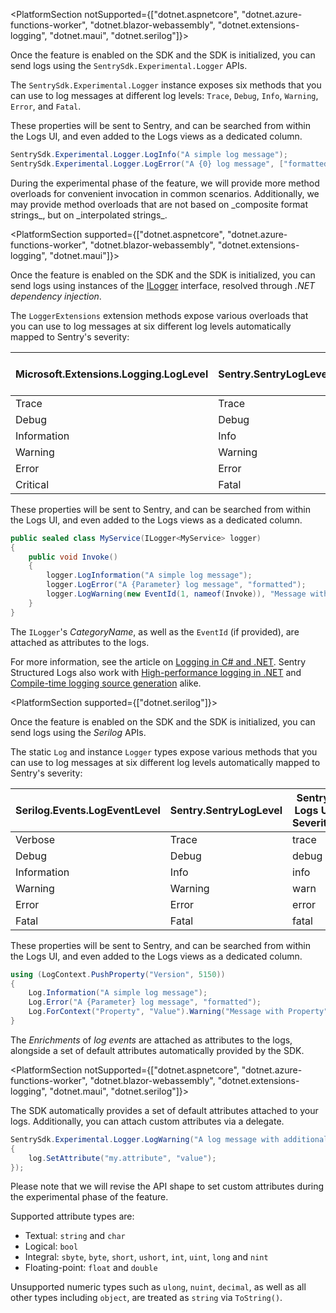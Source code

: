 <PlatformSection notSupported={["dotnet.aspnetcore", "dotnet.azure-functions-worker", "dotnet.blazor-webassembly", "dotnet.extensions-logging", "dotnet.maui", "dotnet.serilog"]}>

Once the feature is enabled on the SDK and the SDK is initialized, you can send logs using the `SentrySdk.Experimental.Logger` APIs.

The `SentrySdk.Experimental.Logger` instance exposes six methods that you can use to log messages at different log levels: `Trace`, `Debug`, `Info`, `Warning`, `Error`, and `Fatal`.

These properties will be sent to Sentry, and can be searched from within the Logs UI, and even added to the Logs views as a dedicated column.

```csharp
SentrySdk.Experimental.Logger.LogInfo("A simple log message");
SentrySdk.Experimental.Logger.LogError("A {0} log message", ["formatted"]);
```

<Alert title="Note">
During the experimental phase of the feature, we will provide more method overloads for convenient invocation in common scenarios.
Additionally, we may provide method overloads that are not based on _composite format strings_, but on _interpolated strings_.
</Alert>

</PlatformSection>

<PlatformSection supported={["dotnet.aspnetcore", "dotnet.azure-functions-worker", "dotnet.blazor-webassembly", "dotnet.extensions-logging", "dotnet.maui"]}>

Once the feature is enabled on the SDK and the SDK is initialized, you can send logs using instances of the [ILogger](https://learn.microsoft.com/dotnet/api/microsoft.extensions.logging.ilogger-1) interface,
resolved through _.NET dependency injection_.

The `LoggerExtensions` extension methods expose various overloads that you can use to log messages at six different log levels automatically mapped to Sentry's severity:

| Microsoft.Extensions.Logging.LogLevel | Sentry.SentryLogLevel | Sentry Logs UI Severity |
| --- | --- | --- |
| Trace | Trace | trace |
| Debug | Debug | debug |
| Information | Info | info |
| Warning | Warning | warn |
| Error | Error | error |
| Critical | Fatal | fatal |

These properties will be sent to Sentry, and can be searched from within the Logs UI, and even added to the Logs views as a dedicated column.

```csharp
public sealed class MyService(ILogger<MyService> logger)
{
    public void Invoke()
    {
        logger.LogInformation("A simple log message");
        logger.LogError("A {Parameter} log message", "formatted");
        logger.LogWarning(new EventId(1, nameof(Invoke)), "Message with EventId");
    }
}
```

The `ILogger`'s _CategoryName_, as well as the `EventId` (if provided), are attached as attributes to the logs.

For more information, see the article on [Logging in C# and .NET](https://learn.microsoft.com//dotnet/core/extensions/logging).
Sentry Structured Logs also work with [High-performance logging in .NET](https://learn.microsoft.com/dotnet/core/extensions/high-performance-logging) and [Compile-time logging source generation](https://learn.microsoft.com/dotnet/core/extensions/logger-message-generator) alike.

</PlatformSection>

<PlatformSection supported={["dotnet.serilog"]}>

Once the feature is enabled on the SDK and the SDK is initialized, you can send logs using the _Serilog_ APIs.

The static `Log` and instance `Logger` types expose various methods that you can use to log messages at six different log levels automatically mapped to Sentry's severity:

| Serilog.Events.LogEventLevel | Sentry.SentryLogLevel | Sentry Logs UI Severity |
| --- | --- | --- |
| Verbose | Trace | trace |
| Debug | Debug | debug |
| Information | Info | info |
| Warning | Warning | warn |
| Error | Error | error |
| Fatal | Fatal | fatal |

These properties will be sent to Sentry, and can be searched from within the Logs UI, and even added to the Logs views as a dedicated column.

```csharp
using (LogContext.PushProperty("Version", 5150))
{
    Log.Information("A simple log message");
    Log.Error("A {Parameter} log message", "formatted");
    Log.ForContext("Property", "Value").Warning("Message with Property");
}
```

The _Enrichments_ of _log events_ are attached as attributes to the logs, alongside a set of default attributes automatically provided by the SDK.

</PlatformSection>

<PlatformSection notSupported={["dotnet.aspnetcore", "dotnet.azure-functions-worker", "dotnet.blazor-webassembly", "dotnet.extensions-logging", "dotnet.maui", "dotnet.serilog"]}>

The SDK automatically provides a set of default attributes attached to your logs.
Additionally, you can attach custom attributes via a delegate.

```csharp
SentrySdk.Experimental.Logger.LogWarning("A log message with additional attributes.", [], static log =>
{
    log.SetAttribute("my.attribute", "value");
});
```

<Alert title="Note">
Please note that we will revise the API shape to set custom attributes during the experimental phase of the feature.
</Alert>

Supported attribute types are:
- Textual: `string` and `char`
- Logical: `bool`
- Integral: `sbyte`, `byte`, `short`, `ushort`, `int`, `uint`, `long` and `nint`
- Floating-point: `float` and `double`

Unsupported numeric types such as `ulong`, `nuint`, `decimal`, as well as all other types including `object`, are treated as `string` via `ToString()`.

</PlatformSection>
